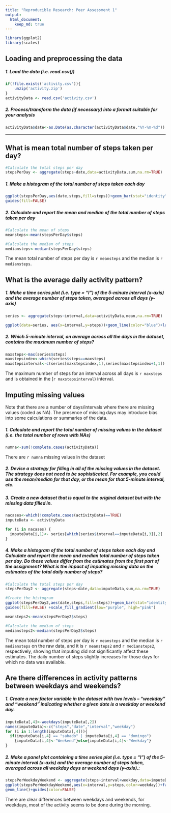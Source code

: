 ```yaml
---
title: "Reproducible Research: Peer Assessment 1"
output: 
  html_document:
    keep_md: true
---
```


```r
library(ggplot2)
library(scales)
```

## Loading and preprocessing the data
##### 1. Load the data (i.e. read.csv())
```r
if(!file.exists('activity.csv')){
    unzip('activity.zip')
}
activityData <- read.csv('activity.csv')
```
##### 2. Process/transform the data (if necessary) into a format suitable for your analysis
```r
activityData$date<-as.Date(as.character(activityData$date,"%Y-%m-%d"))
```

-----

## What is mean total number of steps taken per day?
```r
#Calculate the total steps per day
stepsPerDay <- aggregate(steps~date,data=activityData,sum,na.rm=TRUE)
```

##### 1. Make a histogram of the total number of steps taken each day
```r
ggplot(stepsPerDay,aes(date,steps,fill=steps))+geom_bar(stat="identity")+labs(y="Steps",x="Date")+
guides(fill=FALSE)
```

##### 2. Calculate and report the mean and median of the total number of steps taken per day

```r
#Calculate the mean of steps
meansteps<-mean(stepsPerDay$steps)

#Calculate the median of steps
mediansteps<-median(stepsPerDay$steps)
```
The mean total number of steps per day is `r meansteps` and the median is `r mediansteps`.

## What is the average daily activity pattern?

##### 1. Make a time series plot (i.e. type = "l") of the 5-minute interval (x-axis) and the average number of steps taken, averaged across all days (y-axis)

```r
series <- aggregate(steps~interval,data=activityData,mean,na.rm=TRUE)

ggplot(data=series, aes(x=interval,y=steps))+geom_line(color="blue")+labs(y="Average steps across all days",x="Time interval")
```

##### 2. Which 5-minute interval, on average across all the days in the dataset, contains the maximum number of steps?

```r
maxsteps<-max(series$steps)
maxstepsindex<-which(series$steps==maxsteps)
maxstepsinterval<-c(series[maxstepsindex,1],series[maxstepsindex+1,1])
```
The maximum number of steps for an interval across all days is `r maxsteps` and is obtained in the [`r maxstepsinterval`) interval.

## Imputing missing values
Note that there are a number of days/intervals where there are missing values (coded as NA). The presence of missing days may introduce bias into some calculations or summaries of the data.

##### 1. Calculate and report the total number of missing values in the dataset (i.e. the total number of rows with NAs)

```r
numna<-sum(!complete.cases(activityData))
```
There are `r numna` missing values in the dataset

##### 2. Devise a strategy for filling in all of the missing values in the dataset. The strategy does not need to be sophisticated. For example, you could use the mean/median for that day, or the mean for that 5-minute interval, etc.

##### 3. Create a new dataset that is equal to the original dataset but with the missing data filled in.

```r
nacases<-which(!complete.cases(activityData)==TRUE)
imputeData <- activityData

for (i in nacases) {
  imputeData[i,1]<- series[which(series$interval==imputeData[i,3]),2]
}
```

##### 4. Make a histogram of the total number of steps taken each day and Calculate and report the mean and median total number of steps taken per day. Do these values differ from the estimates from the first part of the assignment? What is the impact of imputing missing data on the estimates of the total daily number of steps?

```r
#Calculate the total steps per day
stepsPerDay2 <- aggregate(steps~date,data=imputeData,sum,na.rm=TRUE)

#Create the histogram
ggplot(stepsPerDay2,aes(date,steps,fill=steps))+geom_bar(stat="identity")+labs(y="Steps",x="Date")+
guides(fill=FALSE) +scale_fill_gradient(low="purple", high="pink")

meansteps2<-mean(stepsPerDay2$steps)

#Calculate the median of steps
mediansteps2<-median(stepsPerDay2$steps)
```

The mean total number of steps per day is `r meansteps` and the median is `r mediansteps` on the raw data, and it is `r meansteps2` and `r mediansteps2`, respectively, showing that imputing did not significantly affect these estimates. The daily number of steps slightly increases for those days for which no data was available.

## Are there differences in activity patterns between weekdays and weekends?

##### 1. Create a new factor variable in the dataset with two levels -- "weekday" and "weekend" indicating whether a given date is a weekday or weekend day.

```r
imputeData[,4]<-weekdays(imputeData[,2])
names(imputeData)<-c("steps","date","interval","weekday") 
for (i in 1:length(imputeData[,4])){
  if(imputeData[i,4] == "sabado" | imputeData[i,4] == "domingo")
    {imputeData[i,4]<-"Weekend"}else{imputeData[i,4]<-"Weekday"}
}
```

##### 2. Make a panel plot containing a time series plot (i.e. type = "l") of the 5-minute interval (x-axis) and the average number of steps taken, averaged across all weekday days or weekend days (y-axis).:

```r
stepsPerWeekdayWeekend <- aggregate(steps~interval+weekday,data=imputeData,mean,na.rm=TRUE)
ggplot(stepsPerWeekdayWeekend,aes(x=interval,y=steps,color=weekday))+facet_grid(weekday~.,space="free")+
geom_line()+guides(color=FALSE)
``` 

There are clear differences between weekdays and weekends, for weekdays, most of the activity seems to be done during the morning.